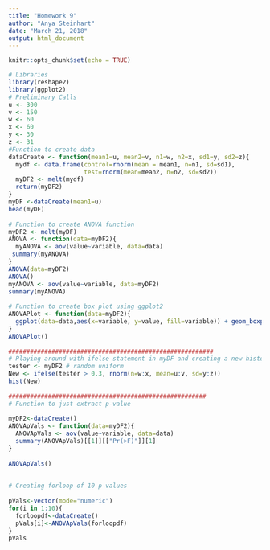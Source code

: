 ```yaml
---
title: "Homework 9"
author: "Anya Steinhart"
date: "March 21, 2018"
output: html_document
---
```


```r
knitr::opts_chunk$set(echo = TRUE)
```

```r
# Libraries
library(reshape2)
library(ggplot2)
# Preliminary Calls
u <- 300
v <- 150
w <- 60
x <- 60
y <- 30
z <- 31
#Function to create data 
dataCreate <- function(mean1=u, mean2=v, n1=w, n2=x, sd1=y, sd2=z){
  mydf <- data.frame(control=rnorm(mean = mean1, n=n1, sd=sd1),
                     test=rnorm(mean=mean2, n=n2, sd=sd2))
  myDF2 <- melt(mydf)
  return(myDF2)
}
myDF <-dataCreate(mean1=u)
head(myDF)
 
# Function to create ANOVA function
myDF2 <- melt(myDF)
ANOVA <- function(data=myDF2){
  myANOVA <- aov(value~variable, data=data)
 summary(myANOVA)
}
ANOVA(data=myDF2)
ANOVA()
myANOVA <- aov(value~variable, data=myDF2)
summary(myANOVA)
 
# Function to create box plot using ggplot2
ANOVAPlot <- function(data=myDF2){
  ggplot(data=data,aes(x=variable, y=value, fill=variable)) + geom_boxplot()
}
ANOVAPlot()
 
#########################################################
# Playing around with ifelse statement in myDF and creating a new histogram
tester <- myDF2 # random uniform
New <- ifelse(tester > 0.3, rnorm(n=w:x, mean=u:v, sd=y:z))
hist(New)
 
#######################################################
# Function to just extract p-value
 
myDF2<-dataCreate()
ANOVApVals <- function(data=myDF2){
  ANOVApVals <- aov(value~variable, data=data)
  summary(ANOVApVals)[[1]][["Pr(>F)"]][1]
}
 
ANOVApVals()
 
 
# Creating forloop of 10 p values
 
pVals<-vector(mode="numeric")
for(i in 1:10){
  forloopdf<-dataCreate()
  pVals[i]<-ANOVApVals(forloopdf)
}
pVals


```